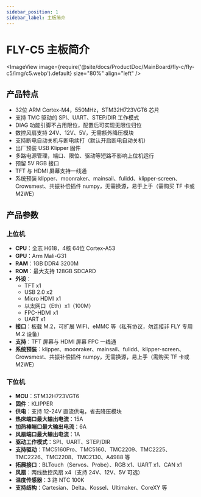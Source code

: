 ```yaml
---
sidebar_position: 1
sidebar_label: 主板简介
---
```



# FLY-C5 主板简介

<ImageView 
    image={require('@site/docs/ProductDoc/MainBoard/fly-c/fly-c5/img/c5.webp').default} 
    size="80%" 
    align="left" 
/>

## 产品特点

- 32位 ARM Cortex-M4，550MHz，STM32H723VGT6 芯片
- 支持 TMC 驱动的 SPI、UART、STEP/DIR 工作模式
- DIAG 功能引脚不占用限位，配置后可实现无限位归位
- 数控风扇支持 24V、12V、5V，无需额外降压模块
- 支持断电自动关机与断电续打（默认开启断电自动关机）
- 出厂预装 USB Klipper 固件
- 多路电源管理，端口、限位、驱动等短路不影响上位机运行
- 预留 5V RGB 接口
- TFT 与 HDMI 屏幕支持一线通
- 系统预装 klipper、moonraker、mainsail、fulidd、klipper-screen、Crowsmest、共振补偿插件 numpy，无需换源，易于上手（需购买 TF 卡或 M2WE）

## 产品参数

### 上位机

- **CPU**：全志 H618，4核 64位 Cortex-A53
- **GPU**：Arm Mali-G31
- **RAM**：1GB DDR4 3200M
- **ROM**：最大支持 128GB SDCARD
- **外设**：
    - TFT x1
    - USB 2.0 x2
    - Micro HDMI x1
    - 以太网口（Eth）x1（100M）
    - FPC-HDMI x1
    - UART x1
- **接口**：板载 M.2，可扩展 WIFI、eMMC 等（私有协议，勿连接非 FLY 专用 M.2 设备）
- **支持**：TFT 屏幕与 HDMI 屏幕 FPC 一线通
- **系统预装**：klipper、moonraker、mainsail、fulidd、klipper-screen、Crowsmest、共振补偿插件 numpy，无需换源，易上手（需购买 TF 卡或 M2WE）

### 下位机

- **MCU**：STM32H723VGT6
- **固件**：KLIPPER
- **供电**：支持 12-24V 直流供电，省去降压模块
- **热床端口最大输出电流**：15A
- **加热棒端口最大输出电流**：6A
- **风扇端口最大输出电流**：1A
- **驱动工作模式**：SPI、UART、STEP/DIR
- **支持驱动**：TMC5160Pro、TMC5160、TMC2209、TMC2225、TMC2226、TMC2208、TMC2130、A4988 等
- **拓展接口**：BLTouch（Servos、Probe）、RGB x1、UART x1、CAN x1
- **风扇**：两线数控风扇 x4（支持 24V、12V、5V 可选）
- **温度传感器**：3 路 NTC 100K
- **支持结构**：Cartesian、Delta、Kossel、Ultimaker、CoreXY 等
